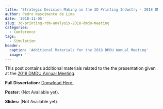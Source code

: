 ```yaml
---
title: 'Strategic Decision Making in the 3D Printing Industry - 2018 DMDU Annual Meeting'
author: Pedro Nascimento de Lima
date: '2018-11-05'
slug: 3d-printing-rdm-analysis-2018-dmdu-meeting
categories:
  - Conference
tags:
  - Simulation
header:
  caption: 'Additional Materials for the 2018 DMDU Annual Meeting'
  image: ''
---
```


This post contains additional materials related to the the presentation given at the [2018 DMDU Annual Meeting](http://www.deepuncertainty.org/annual-meetings/2018-annual-meeting/).

**Full Dissertation:** [Donwload Here.](files/Pedro-Lima-MS-Dissertation-RDM-AM.pdf)

**Poster:** (Not Available yet).

**Slides:** (Not Available yet).